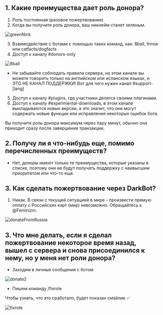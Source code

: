 ## 1. Какие преимущества дает роль донора?

1. Роль постоянная (разовое пожертвование).
2. Когда вы получите роль донора, ваш никнейм станет зеленым.

![greenNick](public/greenNick.png)

3. Взаимодействие с ботами с помощью таких команд, как: 8ball, throw или catfacts/dogfacts
4. Доступ к каналу #donors-only

![8ball](public/8ball.png)

- Не забывайте соблюдать правила сервера, на этом канале вы можете говорить только на английском или испанском языках, и ЭТО НЕ КАНАЛ ПОДДЕРЖКИ! Вот для чего нужен канал #support-[lang]

5. Доступ к каналу #plugins, где участники делятся своими плагинами.
6. Доступ к каналу #experimental-downloads, в этом канале выкладываются новые версии, а это значит, что они могут содержать новые функции или исправления некоторых ошибок бота.

Вы получите роль донора максимум через пару минут, обычно она приходит сразу после завершения транзакции.

## 2. Получу ли я что-нибудь еще, помимо перечисленных преимуществ?

- Нет, доноры имеют только те преимущества, которые указаны в списке, поэтому они не будут получать поддержку с наивысшим приоритетом или что-то еще.

## 3. Как сделать пожертвование через DarkBot?

1. Никак. В связи с текущей ситуацией в мире - произвести прямую оплату с Российских карт (мир) невозможно. Обращайтесь к @Feminizm.

![donateFromRussia](public/DonateFromRussia.png)

## 3. Что мне делать, если я сделал пожертвование некоторое время назад, вышел с сервера и снова присоединился к нему, но у меня нет роли донора?

- Заходим в личные сообщения с ботом

![donate2](public/donate2.gif)

- Пишем команду /fixrole

Чтобы узнать, что это сработало, будет показан смайлик ✅

![fixrole](public/fixrole.png)